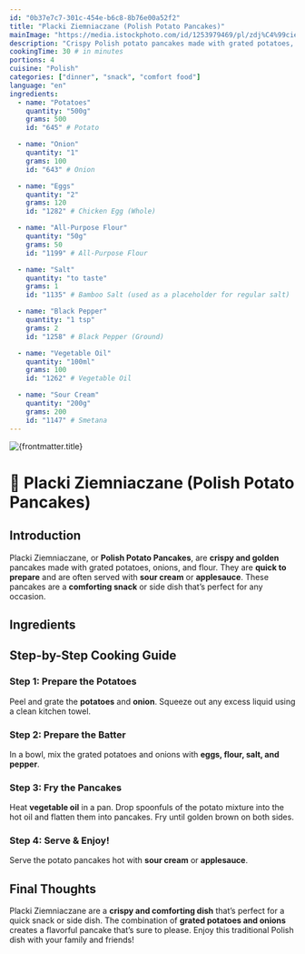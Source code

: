 ```yaml
---
id: "0b37e7c7-301c-454e-b6c8-8b76e00a52f2"
title: "Placki Ziemniaczane (Polish Potato Pancakes)"
mainImage: "https://media.istockphoto.com/id/1253979469/pl/zdj%C4%99cie/placki-ziemniaczane-z-zielon%C4%85-cebul%C4%85-draniki-placki-ziemniaczane-naitonal-danie-bia%C5%82orusi.webp?s=2048x2048&w=is&k=20&c=4qTCjULpCpE4_Rh1o9IIAbMuw_4xMq44xCV7pAioFRQ="
description: "Crispy Polish potato pancakes made with grated potatoes, onions, and flour, served with sour cream or applesauce."
cookingTime: 30 # in minutes
portions: 4
cuisine: "Polish"
categories: ["dinner", "snack", "comfort food"]
language: "en"
ingredients:
  - name: "Potatoes"
    quantity: "500g"
    grams: 500
    id: "645" # Potato

  - name: "Onion"
    quantity: "1"
    grams: 100
    id: "643" # Onion

  - name: "Eggs"
    quantity: "2"
    grams: 120
    id: "1282" # Chicken Egg (Whole)

  - name: "All-Purpose Flour"
    quantity: "50g"
    grams: 50
    id: "1199" # All-Purpose Flour

  - name: "Salt"
    quantity: "to taste"
    grams: 1
    id: "1135" # Bamboo Salt (used as a placeholder for regular salt)

  - name: "Black Pepper"
    quantity: "1 tsp"
    grams: 2
    id: "1258" # Black Pepper (Ground)

  - name: "Vegetable Oil"
    quantity: "100ml"
    grams: 100
    id: "1262" # Vegetable Oil

  - name: "Sour Cream"
    quantity: "200g"
    grams: 200
    id: "1147" # Smetana
---
```



<Image
  src={frontmatter.mainImage}
  alt={frontmatter.title}
  class="w-full"
  width={400}
  height={400}
/>

# 🥔 Placki Ziemniaczane (Polish Potato Pancakes)

<RecipeRating server:defer id={frontmatter.id} />

## Introduction

Placki Ziemniaczane, or **Polish Potato Pancakes**, are **crispy and golden** pancakes made with grated potatoes, onions, and flour. They are **quick to prepare** and are often served with **sour cream** or **applesauce**. These pancakes are a **comforting snack** or side dish that’s perfect for any occasion.

## Ingredients

<IngredientsList
  ingredients={frontmatter.ingredients}
  portions={frontmatter.portions}
/>

## Step-by-Step Cooking Guide

### Step 1: Prepare the Potatoes

Peel and grate the **potatoes** and **onion**. Squeeze out any excess liquid using a clean kitchen towel.

<CookingStep action="cutting" />

### Step 2: Prepare the Batter

In a bowl, mix the grated potatoes and onions with **eggs, flour, salt, and pepper**.

<CookingStep action="mixing" />

### Step 3: Fry the Pancakes

Heat **vegetable oil** in a pan. Drop spoonfuls of the potato mixture into the hot oil and flatten them into pancakes. Fry until golden brown on both sides.

<CookingStep action="frying" />

### Step 4: Serve & Enjoy!

Serve the potato pancakes hot with **sour cream** or **applesauce**.

## Final Thoughts

Placki Ziemniaczane are a **crispy and comforting dish** that’s perfect for a quick snack or side dish. The combination of **grated potatoes and onions** creates a flavorful pancake that’s sure to please. Enjoy this traditional Polish dish with your family and friends!

<NutritionFacts ingredients={frontmatter.ingredients} />
